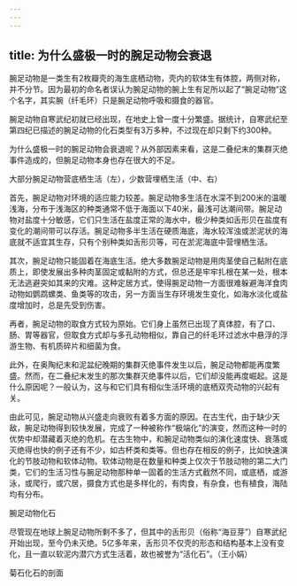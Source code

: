 ```yaml
---
---
---
```

title: 为什么盛极一时的腕足动物会衰退
---




腕足动物是一类生有2枚瓣壳的海生底栖动物，壳内的软体生有体腔，两侧对称，并不分节。因为最初的命名者误认为腕足动物的腕上生有足所以起了“腕足动物”这个名字，其实腕（纤毛环）只是腕足动物呼吸和摄食的器官。

腕足动物自寒武纪初就已经出现，在地史上曾一度十分繁盛。据统计，自寒武纪至第四纪已描述的腕足动物的化石类型有3万多种，不过现在却只剩下约300种。

为什么盛极一时的腕足动物会衰退呢？从外部因素来看，这是二叠纪末的集群灭绝事件造成的，但腕足动物本身也存在很大的不足。

大部分腕足动物营底栖生活（左），少数营埋栖生活（中、右）



首先，腕足动物对环境的适应能力较差。腕足动物多生活在水深不到200米的温暖浅海，分布于浅海区的种类通常不低于海面以下40米，最浅可达潮间带。腕足动物对盐度十分敏感，它们只生活在盐度正常的海水中，极少种类如舌形贝在盐度有变化的潮间带可以存活。腕足动物多半生活在硬质海底，海水较浑浊或淤泥状的海底就不适宜其生存，只有个别种类如舌形贝等，可在淤泥海底中营埋栖生活。

其次，腕足动物只能固着在海底生活。绝大多数腕足动物是用肉茎使自己黏附在底质上，即使发展出多种肉茎固定或黏附的方式，但总还是牢牢扎根在某一处，根本无法逃避突如其来的灾难。这种定居方式，使得腕足动物一方面很难躲避海洋食肉动物如鹦鹉螺类、鱼类等的攻击，另一方面当生存环境发生变化，如海水淡化或盐度增加时，总是先受到伤害。

再者，腕足动物的取食方式较为原始。它们身上虽然已出现了真体腔，有了口、肠、胃等器官，但取食方式却与多孔动物相似，靠自己的纤毛环过滤水中悬浮的浮游生物、有机质碎片和细菌为食。

此外，在奥陶纪末和泥盆纪晚期的集群灭绝事件发生以后，腕足动物都能再度繁盛。然而，在二叠纪末发生的那次集群灭绝事件以后，它们却没能再度崛起。这是什么原因呢？一般认为，这与和它们具有相似生活环境的底栖双壳动物的兴起有关。

由此可见，腕足动物从兴盛走向衰败有着多方面的原因。在古生代，由于缺少天敌，腕足动物得到较快发展，完成了一种被称作“极端化”的演变，然而这种一时的优势中却潜藏着灭绝的危机。在古生物中，和腕足动物类似的演化速度快、衰落或灭绝得也快的例子还有不少，如古杯类和类等。但也存在相反的例子，比如快速演化的节肢动物和软体动物。软体动物是在数量和种类上仅次于节肢动物的第二大门类，它们的生活习性与腕足动物那种单一固着的生活方式截然不同，或底栖，或游泳，或爬行，或穴居，摄食方式也是多样化的，有肉食，有杂食，也有植食，海陆均有分布。

腕足动物化石



尽管现在地球上腕足动物所剩不多了，但其中的舌形贝（俗称“海豆芽”）自寒武纪开始出现，至今仍未灭绝。5亿多年来，舌形贝不仅壳的形态和结构基本上没有变化，且一直以软泥内潜穴方式生活着，故也被誉为“活化石”。（王小娟）

菊石化石的剖面
